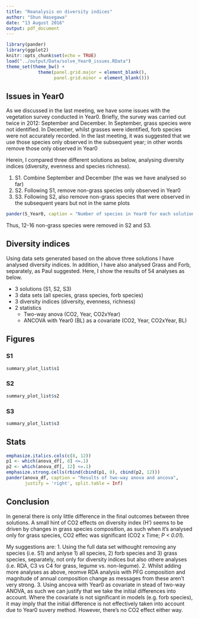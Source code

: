 ```yaml
---
title: "Reanalysis on diversity indices"
author: "Shun Hasegawa"
date: "13 August 2016"
output: pdf_document
---
```


```r
library(pander)
library(ggplot2)
knitr::opts_chunk$set(echo = TRUE)
load("../output/Data/solve_Year0_issues.RData")
theme_set(theme_bw() + 
            theme(panel.grid.major = element_blank(), 
                  panel.grid.minor = element_blank()))

```

## Issues in Year0
As we discussed in the last meeting, we have some issues with the vegetation survey conducted in Year0. Briefly, the survey was carried out twice in 2012: September and December. In September, grass species were not identified. In December, whilst grasses were identified, forb species were not accurately recorded. In the last meeting, it was suggested that we use those species only observed in the subsequent year; in other words remove those only observed in Year0

Herein, I compared three different solutions as below, analysing diversity indices (diversity, evenness and species richness).

1. S1. Combine September and December (the was we have analysed so far)
2. S2. Following S1, remove non-grass species only observed in Year0
3. S3. Following S2, also remove non-grass species that were observed in the subsequent years but not in the same plots 

```r
pander(S_Year0, caption = "Number of species in Year0 for each solution")
```

Thus, 12-16 non-grass species were removed in S2 and S3. 

## Diversity indices
Using data sets generated based on the above three solutions I have analysed diversity indices. In addition, I have also analysed Grass and Forb, separately, as Paul suggested. Here, I show the results of 54 analyses as below.

* 3 solutions (S1, S2, S3)
* 3 data sets (all species, grass species, forb species)
* 3 diversity indices (diversity, evenness, richness)
* 2 statistics
    + Two-way anova (CO2, Year, CO2xYear)
    + ANCOVA with Year0 (BL) as a covariate (CO2, Year, CO2xYear, BL)

## Figures

### S1
```r
summary_plot_list$s1
```

### S2
```r
summary_plot_list$s2
```

### S3
```r
summary_plot_list$s3
```

## Stats
```r
emphasize.italics.cols(c(8, 12))
p1 <- which(anova_df[, 8] <=.1)
p2 <- which(anova_df[, 12] <=.1)
emphasize.strong.cells(rbind(cbind(p1, 8), cbind(p2, 12)))
pander(anova_df, caption = "Results of two-way anova and ancova", 
       justify = 'right', split.table = Inf)
```

## Conclusion
In general there is only little difference in the final outcomes between three solutions. A small hint of CO2 effects on diversity index (H') seems to be driven by changes in grass species composition, as such when it's analysed only for grass species, CO2 effec was significant (CO2 x Time; *P < 0.01*).

My suggestions are:
1. Using the full data set withought removing any species (i.e. S1) and anlyse 1) all species, 2) forb species and 3) grass species, separately, not only for diversity indices but also othere analyses (i.e. RDA, C3 vs C4 for grass, legume vs. non-legume). 
2. Whilst adding more analyses as above, reomve RDA analysis with PFG composition and magnitude of annual composition change as messages from these aren't very strong.
3. Using ancova with Year0 as covariate in stead of two-way ANOVA, as such we can justify that we take the initial differences into account. Where the covariate is not significant in models (e.g. forb species), it may imply that the initial difference is not effectively taken into account due to Year0 suvery method. However, there's no CO2 effect either way.  
